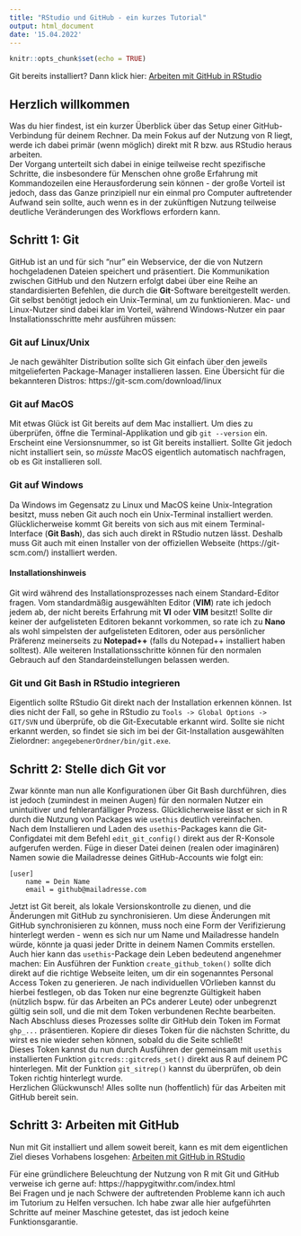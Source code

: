 ```yaml
---
title: "RStudio und GitHub - ein kurzes Tutorial"
output: html_document
date: '15.04.2022'
---
```


```r
knitr::opts_chunk$set(echo = TRUE)
```
Git bereits installiert? Dann klick hier: [Arbeiten mit GitHub in RStudio](https://fallenengels.github.io/R-git-intro/applied.html)

## Herzlich willkommen
Was du hier findest, ist ein kurzer Überblick über das Setup einer GitHub-Verbindung für deinem Rechner. Da mein Fokus auf der Nutzung von R liegt, werde ich dabei primär (wenn möglich) direkt mit R bzw. aus RStudio heraus arbeiten.  
Der Vorgang unterteilt sich dabei in einige teilweise recht spezifische Schritte, die insbesondere für Menschen ohne große Erfahrung mit Kommandozeilen eine Herausforderung sein können - der große Vorteil ist jedoch, dass das Ganze prinzipiell nur ein einmal pro Computer auftretender Aufwand sein sollte, auch wenn es in der zukünftigen Nutzung teilweise deutliche Veränderungen des Workflows erfordern kann.  

## Schritt 1: Git  
GitHub ist an und für sich "nur" ein Webservice, der die von Nutzern hochgeladenen Dateien speichert und präsentiert. Die Kommunikation zwischen GitHub und den Nutzern erfolgt dabei über eine Reihe an standardisierten Befehlen, die durch die **Git**-Software bereitgestellt werden. Git selbst benötigt jedoch ein Unix-Terminal, um zu funktionieren. Mac- und Linux-Nutzer sind dabei klar im Vorteil, während Windows-Nutzer ein paar Installationsschritte mehr ausführen müssen:

### Git auf Linux/Unix  
Je nach gewählter Distribution sollte sich Git einfach über den jeweils mitgelieferten Package-Manager installieren lassen. Eine Übersicht für die bekannteren Distros: https://git-scm.com/download/linux  

### Git auf MacOS  
Mit etwas Glück ist Git bereits auf dem Mac installiert. Um dies zu überprüfen, öffne die Terminal-Applikation und gib `git --version` ein. Erscheint eine Versionsnummer, so ist Git bereits installiert. Sollte Git jedoch nicht installiert sein, so *müsste* MacOS eigentlich automatisch nachfragen, ob es Git installieren soll.  

### Git auf Windows
Da Windows im Gegensatz zu Linux und MacOS keine Unix-Integration besitzt, muss neben Git auch noch ein Unix-Terminal installiert werden. Glücklicherweise kommt Git bereits von sich aus mit einem Terminal-Interface (**Git Bash**), das sich auch direkt in RStudio nutzen lässt.
Deshalb muss Git auch mit einen Installer von der offiziellen Webseite (https://git-scm.com/) installiert werden.  

#### Installationshinweis  
Git wird während des Installationsprozesses nach einem Standard-Editor fragen. Vom standardmäßig ausgewählten Editor (**VIM**) rate ich jedoch jedem ab, der nicht bereits Erfahrung mit **VI** oder **VIM** besitzt! Sollte dir keiner der aufgelisteten Editoren bekannt vorkommen, so rate ich zu **Nano** als wohl simpelsten der aufgelisteten Editoren, oder aus persönlicher Präferenz meinerseits zu **Notepad++** (falls du Notepad++ installiert haben solltest). Alle weiteren Installationsschritte können für den normalen Gebrauch auf den Standardeinstellungen belassen werden.  

### Git und Git Bash in RStudio integrieren  
Eigentlich sollte RStudio Git direkt nach der Installation erkennen können. Ist dies nicht der Fall, so gehe in RStudio zu `Tools -> Global Options -> GIT/SVN` und überprüfe, ob die Git-Executable erkannt wird. Sollte sie nicht erkannt werden, so findet sie sich im bei der Git-Installation ausgewählten Zielordner: `angegebenerOrdner/bin/git.exe`.  

## Schritt 2: Stelle dich Git vor
Zwar könnte man nun alle Konfigurationen über Git Bash durchführen, dies ist jedoch (zumindest in meinen Augen) für den normalen Nutzer ein unintuitiver und fehleranfälliger Prozess. Glücklicherweise lässt er sich in R durch die Nutzung von Packages wie `usethis` deutlich vereinfachen.  
Nach dem Installieren und Laden des `usethis`-Packages kann die Git-Configdatei mit dem Befehl `edit_git_config()` direkt aus der R-Konsole aufgerufen werden. Füge in dieser Datei deinen (realen oder imaginären) Namen sowie die Mailadresse deines GitHub-Accounts wie folgt ein:  
```
[user]
	name = Dein Name
	email = github@mailadresse.com
```  
Jetzt ist Git bereit, als lokale Versionskontrolle zu dienen, und die Änderungen mit GitHub zu synchronisieren. Um diese Änderungen mit GitHub synchronisieren zu können, muss noch eine Form der Verifizierung hinterlegt werden - wenn es sich nur um Name und Mailadresse handeln würde, könnte ja quasi jeder Dritte in deinem Namen Commits erstellen.  
Auch hier kann das `usethis`-Package dein Leben bedeutend angenehmer machen: Ein Ausführen der Funktion `create_github_token()` sollte dich direkt auf die richtige Webseite leiten, um dir ein sogenanntes Personal Access Token zu generieren. Je nach individuellen VOrlieben kannst du hierbei festlegen, ob das Token nur eine begrenzte Gültigkeit haben (nützlich bspw. für das Arbeiten an PCs anderer Leute) oder unbegrenzt gültig sein soll, und die mit dem Token verbundenen Rechte bearbeiten. Nach Abschluss dieses Prozesses sollte dir GitHub dein Token im Format `ghp_...` präsentieren. Kopiere dir dieses Token für die nächsten Schritte, du wirst es nie wieder sehen können, sobald du die Seite schließt!  
Dieses Token kannst du nun durch Ausführen der gemeinsam mit `usethis` installierten Funktion `gitcreds::gitcreds_set()` direkt aus R auf deinem PC hinterlegen. Mit der Funktion `git_sitrep()` kannst du überprüfen, ob dein Token richtig hinterlegt wurde.  
Herzlichen Glückwunsch! Alles sollte nun (hoffentlich) für das Arbeiten mit GitHub bereit sein.

## Schritt 3: Arbeiten mit GitHub
Nun mit Git installiert und allem soweit bereit, kann es mit dem eigentlichen Ziel dieses Vorhabens losgehen: [Arbeiten mit GitHub in RStudio](https://fallenengels.github.io/R-git-intro/applied.html)  

Für eine gründlichere Beleuchtung der Nutzung von R mit Git und GitHub verweise ich gerne auf: https://happygitwithr.com/index.html  
Bei Fragen und je nach Schwere der auftretenden Probleme kann ich auch im Tutorium zu Helfen versuchen. Ich habe zwar alle hier aufgeführten Schritte auf meiner Maschine getestet, das ist jedoch keine Funktionsgarantie.